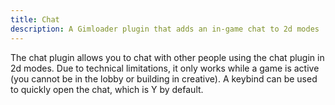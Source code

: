 ```yaml
---
title: Chat
description: A Gimloader plugin that adds an in-game chat to 2d modes
---
```



The chat plugin allows you to chat with other people using the chat plugin in 2d modes. Due to technical limitations, it only works while a game is active (you cannot be in the lobby or building in creative). A keybind can be used to quickly open the chat, which is Y by default.

<ButtonInstall client:only="svelte" name="Chat" url="https://raw.githubusercontent.com/Gimloader/client-plugins/main/plugins/Chat/build/Chat.js" />